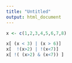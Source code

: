 ```yaml
---
title: "Untitled"
output: html_document
---
```


```r
x <- c(1,2,3,4,5,6,7,8)

```

```r
x[ (x < 3) | (x > 6)]
x[  !(x>2) | !(x<7)]
x[ !( (x>2) & (x<7)) ]

```

